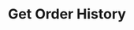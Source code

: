 ---
title: "Get Order History"
description: "Fetches historical order data with optional filtering by market, condition, token, time range, and user's wallet address."
openapi: "GET /polymarket/orders"
---